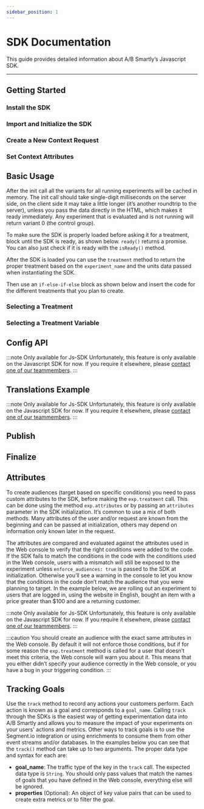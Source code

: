 ```yaml
---
sidebar_position: 1
---
```











# SDK Documentation

This guide provides detailed information about A/B Smartly’s Javascript SDK.

---

## Getting Started

### Install the SDK

<Install />

### Import and Initialize the SDK

<ImportAndInitialize />

### Create a New Context Request

<CreateNewContextRequest />

### Set Context Attributes

<SettingContextAttributes />

## Basic Usage

After the init call all the variants for all running experiments will be
cached in memory. The init call should take single-digit milliseconds on the
server side, on the client side it may take a little longer (it’s another
roundtrip to the server), unless you pass the data directly in the HTML, which
makes it ready immediately. Any experiment that is evaluated and is not
running will return variant 0 (the control group).

To make sure the SDK is properly loaded before asking it for a treatment,
block until the SDK is ready, as shown below. `ready()` returns a promise. You
can also just check if it is ready with the `isReady()` method.

After the SDK is loaded you can use the `treatment` method to return the proper
treatment based on the `experiment_name` and the units data passed when
instantiating the SDK.

Then use an `if-else-if-else` block as shown below and insert the code for the
different treatments that you plan to create.

### Selecting a Treatment

<SelectingATreatment />

### Selecting a Treatment Variable

<SelectingAVariable />

## Config API

:::note Only available for Js-SDK
Unfortunately, this feature is only available on the Javascript SDK for now.
If you require it elsewhere,
please <a href="mailto:cal@absmartly.com">contact one of our teammembers</a>.
:::

<ConfigApi />

## Translations Example

:::note Only available for Js-SDK
Unfortunately, this feature is only available on the Javascript SDK for now.
If you require it elsewhere,
please <a href="mailto:cal@absmartly.com">contact one of our teammembers</a>.
:::

<TranslationsExample />

## Publish

<Publish />

## Finalize

<Finalize />

## Attributes

To create audiences (target based on specific conditions) you need to pass
custom attributes to the SDK, before making the `exp.treatment` call. This can
be done using the method `exp.attributes` or by passing an `attributes` parameter
in the SDK initialization. It’s common to use a mix of both methods. Many
attributes of the user and/or request are known from the beginning and can be
passed at initialization, others may depend on information only known later in
the request.

The attributes are compared and evaluated against the attributes used in the
Web console to verify that the right conditions were added to the code.
If the SDK fails to match the conditions in the code with the conditions used
in the Web console, users with a mismatch will still be exposed to the
experiment unless `enforce_audiences: true` is passed to the SDK at
initialization. Otherwise you’ll see a warning in the console to let you know
that the conditions in the code don’t match the audience that you were
planning to target.
In the example below, we are rolling out an experiment to users that are
logged in, using the website in English, bought an item with a price greater
than $100 and are a returning customer.

:::note Only available for Js-SDK
Unfortunately, this feature is only available on the Javascript SDK for now.
If you require it elsewhere,
please <a href="mailto:cal@absmartly.com">contact one of our teammembers</a>.
:::

<Attributes />

:::caution
You should create an audience with the exact same attributes in the Web console.
By default it will not enforce those conditions, but if for some reason the
`exp.treatment` method is called for a user that doesn’t meet this criteria, the
Web console will warn you about it. This means that you either didn’t specify
your audience correctly in the Web console, or you have a bug in your
triggering condition.
:::

## Tracking Goals

Use the `track` method to record any actions your customers perform. Each action
is known as a goal and corresponds to a `goal_name`. Calling `track` through the
SDKs is the easiest way of getting experimentation data into A/B Smartly and
allows you to measure the impact of your experiments on your users' actions
and metrics.
Other ways to track goals is to use the Segment.io integration or using
enrichments to consume them from other event streams and/or databases.
In the examples below you can see that the `track()` method can take up to two
arguments. The proper data type and syntax for each are:

- **goal_name**: The traffic type of the key in the `track` call. The expected
  data type is `String`. You should only pass values that match the names of goals
  that you have defined in the Web console, everything else will be ignored.
- **properties** (Optional): An object of key value pairs that can be used to
  create extra metrics or to filter the goal.

<TrackingGoals />
